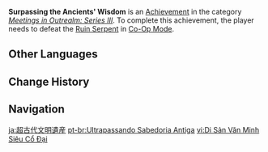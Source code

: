 {{Achievement Infobox
|id           = 86027
|order id     = 9026
|category     = Meetings in Outrealm: Series III
|description  = Defeat the [[Ruin Serpent]] in Co-Op Mode.
|requirements = 
|primogems    = 10
|tracking     = 
|topic        = Ruin Serpent;Co-Op Mode
|hidden       = 
|type         = 
}}
'''Surpassing the Ancients' Wisdom''' is an [[Achievement]] in the category ''[[Meetings in Outrealm: Series III]]''. To complete this achievement, the player needs to defeat the [[Ruin Serpent]] in [[Co-Op Mode]].
<!--
==Gameplay Notes==

==Trivia==

==Video Guides==
{{EVT
|video1   = 
|caption1 = 
}}
-->
==Other Languages==
{{Other Languages
|en      = Surpassing the Ancients' Wisdom
|zhs     = 超古代文明遗产
|zhs_rm  = Chāo Gǔdài Wénmíng Yíchǎn
|zht     = 超古代文明遺產
|zht_rm  = Chāo Gǔdài Wénmíng Yíchǎn
|zh_tl   = 
|ja      = 超古代文明遺産
|ja_rm   = Chou-kodaibunmei Isan
|ja_tl   = Inheritance of a Super-Ancient Civilization
|ko      = 초고대 문명의 유산
|ko_rm   = Chogodae Munmyeong-ui Yusan
|ko_tl   = Legacy of the Super Ancient Civilization
|es      = El legado de una civilización antigua
|es_tl   = The Legacy of an Ancient Civilization
|fr      = L'héritage d'une civilisation antique
|fr_tl   = The Legacy of an Ancient Civilization
|ru      = Превосходя древнюю мудрость
|ru_tl   = Surpassing Ancient Knowledge
|th      = มรดกอารยธรรมโบราณอันล้ำเลิศ
|th_rm   = 
|th_tl   = 
|vi      = Di Sản Văn Minh Siêu Cổ Đại
|vi_tl   = 
|de      = Vermächtnis einer ulalten Zivilisation
|de_tl   = Legacy of an Ancient Civilisation
|id      = Mengungguli Peradaban Kuno
|id_tl   = Outclassing Ancient Civilizations
|pt      = Ultrapassando Sabedoria Antiga
|pt_tl   = 
|tr      = Eskilerin Bilgeliğini Aşmak
|tr_tl   = 
|it      = Superare la saggezza degli antichi
|it_tl   = 
}}

==Change History==
{{Change History|3.0}}
<!--
==References==
{{Reflist}}
-->
==Navigation==
{{Achievement Navbox}}

[[ja:超古代文明遺産]]
[[pt-br:Ultrapassando Sabedoria Antiga]]
[[vi:Di Sản Văn Minh Siêu Cổ Đại]]